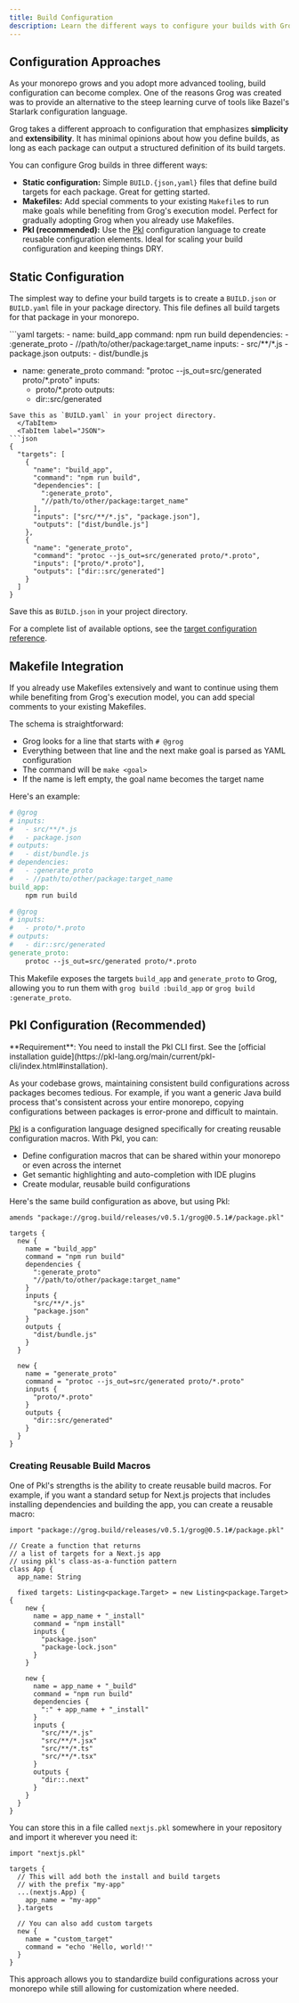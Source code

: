 ```yaml
---
title: Build Configuration
description: Learn the different ways to configure your builds with Grog.
---
```



## Configuration Approaches

As your monorepo grows and you adopt more advanced tooling, build configuration can become complex. One of the reasons Grog was created was to provide an alternative to the steep learning curve of tools like Bazel's Starlark configuration language.

Grog takes a different approach to configuration that emphasizes **simplicity** and **extensibility**. It has minimal opinions about how you define builds, as long as each package can output a structured definition of its build targets.

You can configure Grog builds in three different ways:

- **Static configuration:** Simple `BUILD.{json,yaml}` files that define build targets for each package. Great for getting started.
- **Makefiles:** Add special comments to your existing `Makefile`s to run make goals while benefiting from Grog's execution model.
  Perfect for gradually adopting Grog when you already use Makefiles.
- **Pkl (recommended):** Use the [Pkl](https://pkl-lang.org/) configuration language to create reusable configuration elements.
  Ideal for scaling your build configuration and keeping things DRY.

## Static Configuration

The simplest way to define your build targets is to create a `BUILD.json` or `BUILD.yaml` file in your package directory. This file defines all build targets for that package in your monorepo.

<Tabs>
  <TabItem label="YAML">
```yaml
targets:
  - name: build_app
    command: npm run build
    dependencies:
      - :generate_proto
      - //path/to/other/package:target_name
    inputs:
      - src/**/*.js
      - package.json
    outputs:
      - dist/bundle.js

- name: generate_proto
  command: "protoc --js_out=src/generated proto/\*.proto"
  inputs:
  - proto/\*.proto
    outputs:
  - dir::src/generated

````
Save this as `BUILD.yaml` in your project directory.
  </TabItem>
  <TabItem label="JSON">
```json
{
  "targets": [
    {
      "name": "build_app",
      "command": "npm run build",
      "dependencies": [
        ":generate_proto",
        "//path/to/other/package:target_name"
      ],
      "inputs": ["src/**/*.js", "package.json"],
      "outputs": ["dist/bundle.js"]
    },
    {
      "name": "generate_proto",
      "command": "protoc --js_out=src/generated proto/*.proto",
      "inputs": ["proto/*.proto"],
      "outputs": ["dir::src/generated"]
    }
  ]
}
````

Save this as `BUILD.json` in your project directory.

  </TabItem>
</Tabs>

For a complete list of available options, see the [target configuration reference](/reference/target-configuration).

## Makefile Integration

If you already use Makefiles extensively and want to continue using them while benefiting from Grog's execution model, you can add special comments to your existing Makefiles.

The schema is straightforward:

- Grog looks for a line that starts with `# @grog`
- Everything between that line and the next make goal is parsed as YAML configuration
- The command will be `make <goal>`
- If the name is left empty, the goal name becomes the target name

Here's an example:

```Makefile
# @grog
# inputs:
#   - src/**/*.js
#   - package.json
# outputs:
#   - dist/bundle.js
# dependencies:
#   - :generate_proto
#   - //path/to/other/package:target_name
build_app:
	npm run build

# @grog
# inputs:
#   - proto/*.proto
# outputs:
#   - dir::src/generated
generate_proto:
	protoc --js_out=src/generated proto/*.proto
```

This Makefile exposes the targets `build_app` and `generate_proto` to Grog, allowing you to run them with `grog build :build_app` or `grog build :generate_proto`.

## Pkl Configuration (Recommended)

<Aside>
  **Requirement**: You need to install the Pkl CLI first. See the [official
  installation
  guide](https://pkl-lang.org/main/current/pkl-cli/index.html#installation).
</Aside>

As your codebase grows, maintaining consistent build configurations across packages becomes tedious. For example, if you want a generic Java build process that's consistent across your entire monorepo, copying configurations between packages is error-prone and difficult to maintain.

[Pkl](https://pkl-lang.org/) is a configuration language designed specifically for creating reusable configuration macros. With Pkl, you can:

- Define configuration macros that can be shared within your monorepo or even across the internet
- Get semantic highlighting and auto-completion with IDE plugins
- Create modular, reusable build configurations

Here's the same build configuration as above, but using Pkl:

```Pkl
amends "package://grog.build/releases/v0.5.1/grog@0.5.1#/package.pkl"

targets {
  new {
    name = "build_app"
    command = "npm run build"
    dependencies {
      ":generate_proto"
      "//path/to/other/package:target_name"
    }
    inputs {
      "src/**/*.js"
      "package.json"
    }
    outputs {
      "dist/bundle.js"
    }
  }

  new {
    name = "generate_proto"
    command = "protoc --js_out=src/generated proto/*.proto"
    inputs {
      "proto/*.proto"
    }
    outputs {
      "dir::src/generated"
    }
  }
}
```

### Creating Reusable Build Macros

One of Pkl's strengths is the ability to create reusable build macros.
For example, if you want a standard setup for Next.js projects that includes installing dependencies and building the app, you can create a reusable macro:

```Pkl
import "package://grog.build/releases/v0.5.1/grog@0.5.1#/package.pkl"

// Create a function that returns
// a list of targets for a Next.js app
// using pkl's class-as-a-function pattern
class App {
  app_name: String

  fixed targets: Listing<package.Target> = new Listing<package.Target> {
    new {
      name = app_name + "_install"
      command = "npm install"
      inputs {
        "package.json"
        "package-lock.json"
      }
    }

    new {
      name = app_name + "_build"
      command = "npm run build"
      dependencies {
        ":" + app_name + "_install"
      }
      inputs {
        "src/**/*.js"
        "src/**/*.jsx"
        "src/**/*.ts"
        "src/**/*.tsx"
      }
      outputs {
        "dir::.next"
      }
    }
  }
}
```

You can store this in a file called `nextjs.pkl` somewhere in your repository and import it wherever you need it:

```Pkl
import "nextjs.pkl"

targets {
  // This will add both the install and build targets
  // with the prefix "my-app"
  ...(nextjs.App) {
    app_name = "my-app"
  }.targets

  // You can also add custom targets
  new {
    name = "custom_target"
    command = "echo 'Hello, world!'"
  }
}
```

This approach allows you to standardize build configurations across your monorepo while still allowing for customization where needed.
